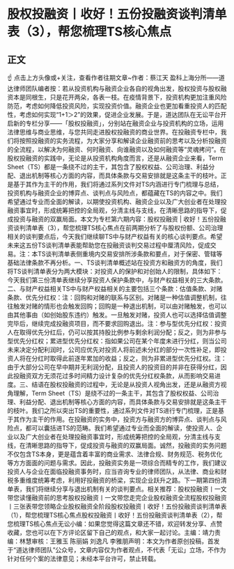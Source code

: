 # 股权投融资丨收好！五份投融资谈判清单表（3），帮您梳理TS核心焦点
## 正文
☝ 点击上方头像或+关注，查看作者往期文章~作者：蔡江天 盈科上海分所——道达律师团队编者按：若从投资机构与融资企业各自的视角出发，股权投资与股权融资本是同根生，只是花开两朵，各表一枝。在疫情背景下，投资机构更加注重风险防范，考虑如何降低投资风险，实现投资价值。融资企业也更加看重投资人的匹配性，考虑如何实现“1+1＞2”的效果，促进企业发展。于是，道达团队在无讼平台开启新的专栏分享——「股权投融资」，分别站在融资企业与投资机构的立场，运用法律思维与商业思维，与您共同走进股权投融资的商业世界。在投融资专栏中，我们将按照投融资的实务流程，为大家分享和解读企业融资前的思考以及分析投融资的全流程，以解决为何融资、何时融资、向谁融资以及如何融资等“灵魂拷问”。在股权投融资的实践中，无论是从投资机构角度而言，还是从融资企业来看，Term Sheet（TS）都是一条绕不过的主干，其包含了股权权益、公司治理、利益分配、退出机制等核心方面的内容，而具体条款与交易安排就是这条主干的枝叶。正是基于其作为主干的作用，我们将通过系列文件对TS内涵进行专门梳理与总结，投资机构与融资企业的博弈点、谈判点与风险点，都蕴藏在TS的内容之中。我们希望通过专业而全面的解读，以期使投资机构、融资企业以及广大创业者在处理投融资事宜时，形成统筹把控的全局观，分清主线与支线，在清晰思路的指导下，促成投资与融资的双赢局面。本文为专栏第六期内容：股权投融资 | 收好！五份投融资谈判清单表（3），帮您梳理TS核心焦点在前两期分析了与股权份额、公司治理相关的谈判要点后，今天我们继续聊TS中与财产权益有关的核心谈判要点。希望未来这五份TS谈判清单表能帮助您在投融资谈判交易过程中厘清风险，促成交易。注：本TS谈判清单表侧重境内交易安排所涉条款和要点，对于保密、管辖等基础法律条款不再分析。一、TS谈判清单概述站在投资方和融资方的角度，我们将TS谈判清单表分为两大模块：对投资人的保护和对创始人的限制，具体如下：今天我们第三份清单表继续分享投资人保护条款中，与财产权益相关的三大条款。二、与财产权益相关TS中与财产权益相关的主要包括三个条款：估值条款、对赌条款、优先分红权：注：回购和对赌的联系与区别。对赌是一种估值调整机制，往往触发对赌的情形也会触发回购；回购是一种退出机制，可以由对赌触发，也可以由其他事由（如创始股东违约）触发。一旦触发对赌，投资人也可以选择估值调整完毕后，继续完成投融资项目，而不要求回购退出。注：参与型优先分红权：投资人在取得优先分红后，仍可以按其持股比例参与剩余利润分配；反之，则为非参与型优先分红权；累进型优先分红权：指如果公司在某个年度未进行分红，则当公司未来决定分配利润时，公司应优先对投资人将前述未分红的部分一次性补足，即投资人将在分红时取得此前逐年累加的收益；反之，则为非累进型优先分红权。注：由于大部分公司在早中期并无利润分配，且投资人的投资目的并非在获得分红，因此投融资双方无须花过多时间精力设计复杂的优先分红权条款，从而影响交易进度。三、结语在股权投融资的过程中，无论是从投资人视角出发，还是从融资方视角理解，Term Sheet（TS）是绕不过的一条主干，其包含了股权权益、公司治理、利益分配、退出机制等核心方面的内容，而具体条款与交易安排就是这条主干的枝叶。我们之所以突出TS的重要性，通过系列文件对TS进行专门梳理，正是基于其作为主干的作用。在投融资的实务中，投资方与融资方的博弈点、谈判点与风险点，都可以囊括进TS的范畴。我们希望通过专业而全面的解读，使投资人、企业以及广大创业者在处理投融资事宜时，形成统筹把控的全局观，分清主线与支线，在清晰思路的指导下，促成投资与融资的双赢局面。诚然，投融资的实务问题不仅包含TS本身，更是蕴含着丰富的商业需求、法律合规、财务规范、税务优化等方方面面的问题与需求。因此，投融资实务是一项综合而精专的工作，我们建议投资人与企业在面临投融资事务时，应当咨询专业的律师团队，从法律、商业和财税多重维度统筹考虑，利用好投融资的桥梁，实现企业跃升之路。下一期第四份清单表，我们将继续分享与退出机制有关的谈判要点。相关推荐：股权投融资丨一文带您读懂融资前的思考股权投融资丨一文带您走完企业股权融资全流程股权投融资丨三张表带您领略企业股权融资全阶段股权投融资丨收好！五份投融资谈判清单表（1），帮您梳理TS核心焦点股权投融资丨收好！五份投融资谈判清单表（2），帮您梳理TS核心焦点无讼小编：如果您觉得这篇文章还不错，欢迎转发分享、点赞收藏，您也可以在下方评论区留下自己的观点，和大家一起讨论。主编：靖力责编：林慧审核：王雅玉 陈丽娟 刘逸凡 李雅朋声明：本文为作者原创投稿，首发于“道达律师团队”公众号，文章内容仅为作者观点，不代表「无讼」立场，不作为针对任何个案的法律意见；未经本平台许可，禁止转载。